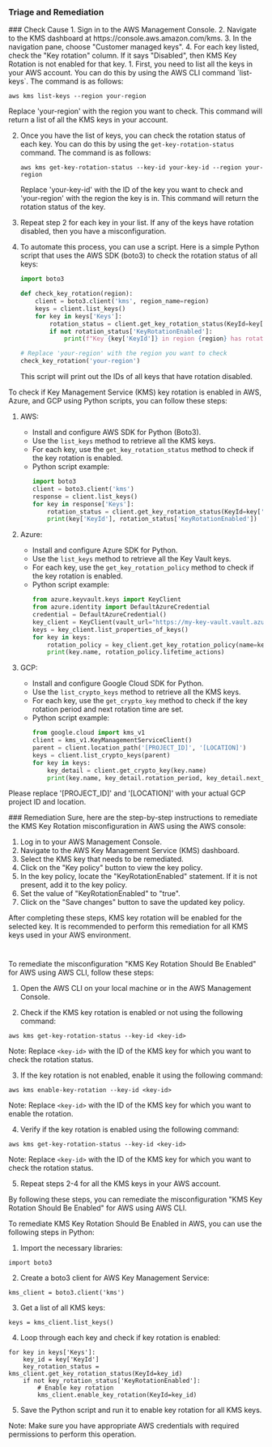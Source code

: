 
### Triage and Remediation
<Tabs>

<Tab title='Cause'>
### Check Cause
<AccordionGroup>
<Accordion title='Using Console' defaultOpen='true'>
1. Sign in to the AWS Management Console.
2. Navigate to the KMS dashboard at https://console.aws.amazon.com/kms.
3. In the navigation pane, choose "Customer managed keys".
4. For each key listed, check the "Key rotation" column. If it says "Disabled", then KMS Key Rotation is not enabled for that key.
</Accordion>

<Accordion title='Using CLI'>
1. First, you need to list all the keys in your AWS account. You can do this by using the AWS CLI command `list-keys`. The command is as follows:

   ```
   aws kms list-keys --region your-region
   ```

   Replace 'your-region' with the region you want to check. This command will return a list of all the KMS keys in your account.

2. Once you have the list of keys, you can check the rotation status of each key. You can do this by using the `get-key-rotation-status` command. The command is as follows:

   ```
   aws kms get-key-rotation-status --key-id your-key-id --region your-region
   ```

   Replace 'your-key-id' with the ID of the key you want to check and 'your-region' with the region the key is in. This command will return the rotation status of the key.

3. Repeat step 2 for each key in your list. If any of the keys have rotation disabled, then you have a misconfiguration.

4. To automate this process, you can use a script. Here is a simple Python script that uses the AWS SDK (boto3) to check the rotation status of all keys:

   ```python
   import boto3

   def check_key_rotation(region):
       client = boto3.client('kms', region_name=region)
       keys = client.list_keys()
       for key in keys['Keys']:
           rotation_status = client.get_key_rotation_status(KeyId=key['KeyId'])
           if not rotation_status['KeyRotationEnabled']:
               print(f"Key {key['KeyId']} in region {region} has rotation disabled")

   # Replace 'your-region' with the region you want to check
   check_key_rotation('your-region')
   ```

   This script will print out the IDs of all keys that have rotation disabled.
</Accordion>

<Accordion title='Using Python'>
To check if Key Management Service (KMS) key rotation is enabled in AWS, Azure, and GCP using Python scripts, you can follow these steps:

1. AWS:
   - Install and configure AWS SDK for Python (Boto3).
   - Use the `list_keys` method to retrieve all the KMS keys.
   - For each key, use the `get_key_rotation_status` method to check if the key rotation is enabled.
   - Python script example:
     ```python
     import boto3
     client = boto3.client('kms')
     response = client.list_keys()
     for key in response['Keys']:
         rotation_status = client.get_key_rotation_status(KeyId=key['KeyId'])
         print(key['KeyId'], rotation_status['KeyRotationEnabled'])
     ```

2. Azure:
   - Install and configure Azure SDK for Python.
   - Use the `list_keys` method to retrieve all the Key Vault keys.
   - For each key, use the `get_key_rotation_policy` method to check if the key rotation is enabled.
   - Python script example:
     ```python
     from azure.keyvault.keys import KeyClient
     from azure.identity import DefaultAzureCredential
     credential = DefaultAzureCredential()
     key_client = KeyClient(vault_url="https://my-key-vault.vault.azure.net/", credential=credential)
     keys = key_client.list_properties_of_keys()
     for key in keys:
         rotation_policy = key_client.get_key_rotation_policy(name=key.name)
         print(key.name, rotation_policy.lifetime_actions)
     ```

3. GCP:
   - Install and configure Google Cloud SDK for Python.
   - Use the `list_crypto_keys` method to retrieve all the KMS keys.
   - For each key, use the `get_crypto_key` method to check if the key rotation period and next rotation time are set.
   - Python script example:
     ```python
     from google.cloud import kms_v1
     client = kms_v1.KeyManagementServiceClient()
     parent = client.location_path('[PROJECT_ID]', '[LOCATION]')
     keys = client.list_crypto_keys(parent)
     for key in keys:
         key_detail = client.get_crypto_key(key.name)
         print(key.name, key_detail.rotation_period, key_detail.next_rotation_time)
     ```
Please replace '[PROJECT_ID]' and '[LOCATION]' with your actual GCP project ID and location.
</Accordion>

</AccordionGroup>
</Tab>
<Tab title='Remediation'>
### Remediation

<AccordionGroup>
<Accordion title='Using Console' defaultOpen='true'>
Sure, here are the step-by-step instructions to remediate the KMS Key Rotation misconfiguration in AWS using the AWS console:

1. Log in to your AWS Management Console.
2. Navigate to the AWS Key Management Service (KMS) dashboard.
3. Select the KMS key that needs to be remediated.
4. Click on the "Key policy" button to view the key policy.
5. In the key policy, locate the "KeyRotationEnabled" statement. If it is not present, add it to the key policy.
6. Set the value of "KeyRotationEnabled" to "true".
7. Click on the "Save changes" button to save the updated key policy.

After completing these steps, KMS key rotation will be enabled for the selected key. It is recommended to perform this remediation for all KMS keys used in your AWS environment.

#
</Accordion>

<Accordion title='Using CLI'>
To remediate the misconfiguration "KMS Key Rotation Should Be Enabled" for AWS using AWS CLI, follow these steps:

1. Open the AWS CLI on your local machine or in the AWS Management Console.

2. Check if the KMS key rotation is enabled or not using the following command:
```
aws kms get-key-rotation-status --key-id <key-id>
```
Note: Replace `<key-id>` with the ID of the KMS key for which you want to check the rotation status.

3. If the key rotation is not enabled, enable it using the following command:
```
aws kms enable-key-rotation --key-id <key-id>
```
Note: Replace `<key-id>` with the ID of the KMS key for which you want to enable the rotation.

4. Verify if the key rotation is enabled using the following command:
```
aws kms get-key-rotation-status --key-id <key-id>
```
Note: Replace `<key-id>` with the ID of the KMS key for which you want to check the rotation status.

5. Repeat steps 2-4 for all the KMS keys in your AWS account.

By following these steps, you can remediate the misconfiguration "KMS Key Rotation Should Be Enabled" for AWS using AWS CLI.
</Accordion>

<Accordion title='Using Python'>
To remediate KMS Key Rotation Should Be Enabled in AWS, you can use the following steps in Python:

1. Import the necessary libraries:

```
import boto3
```

2. Create a boto3 client for AWS Key Management Service:

```
kms_client = boto3.client('kms')
```

3. Get a list of all KMS keys:

```
keys = kms_client.list_keys()
```

4. Loop through each key and check if key rotation is enabled:

```
for key in keys['Keys']:
    key_id = key['KeyId']
    key_rotation_status = kms_client.get_key_rotation_status(KeyId=key_id)
    if not key_rotation_status['KeyRotationEnabled']:
        # Enable key rotation
        kms_client.enable_key_rotation(KeyId=key_id)
```

5. Save the Python script and run it to enable key rotation for all KMS keys.

Note: Make sure you have appropriate AWS credentials with required permissions to perform this operation.
</Accordion>

</AccordionGroup>
</Tab>
</Tabs>
